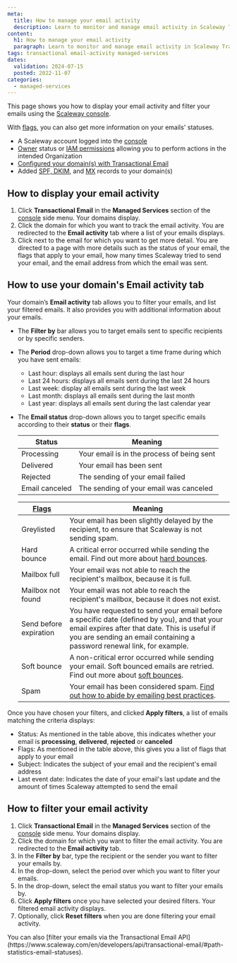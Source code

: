 ```yaml
---
meta:
  title: How to manage your email activity
  description: Learn to monitor and manage email activity in Scaleway Transactional Email.
content:
  h1: How to manage your email activity
  paragraph: Learn to monitor and manage email activity in Scaleway Transactional Email.
tags: transactional email-activity managed-services
dates:
  validation: 2024-07-15
  posted: 2022-11-07
categories:
  - managed-services
---
```


This page shows you how to display your email activity and filter your emails using the [Scaleway console](https://console.scaleway.com/).

With [flags](/managed-services/transactional-email/concepts/#flags), you can also get more information on your emails' statuses.

<Macro id="requirements" />

- A Scaleway account logged into the [console](https://console.scaleway.com)
- [Owner](/identity-and-access-management/iam/concepts/#owner) status or [IAM permissions](/identity-and-access-management/iam/concepts/#permission) allowing you to perform actions in the intended Organization
- [Configured your domain(s) with Transactional Email](/managed-services/transactional-email/how-to/configure-domain-with-transactional-email/)
- Added [SPF, DKIM](/managed-services/transactional-email/how-to/add-spf-dkim-records-to-your-domain/), and [MX](/managed-services/transactional-email/how-to/add-mx-record-to-your-domain/) records to your domain(s)

## How to display your email activity

1. Click **Transactional Email** in the **Managed Services** section of the [console](https://console.scaleway.com/) side menu. Your domains display.
2. Click the domain for which you want to track the email activity. You are redirected to the **Email activity** tab where a list of your emails displays.
3. Click <Icon name="seeMore" /> next to the email for which you want to get more detail. You are directed to a page with more details such as the status of your email, the flags that apply to your email, how many times Scaleway tried to send your email, and the email address from which the email was sent.

## How to use your domain's Email activity tab

 Your domain’s **Email activity** tab allows you to filter your emails, and list your filtered emails. It also provides you with additional information about your emails.

- The **Filter by** bar allows you to target emails sent to specific recipients or by specific senders.

- The **Period** drop-down allows you to target a time frame during which you have sent emails:

    - Last hour: displays all emails sent during the last hour
    - Last 24 hours: displays all emails sent during the last 24 hours
    - Last week: display all emails sent during the last week
    - Last month: displays all emails sent during the last month
    - Last year: displays all emails sent during the last calendar year

- The **Email status** drop-down allows you to target specific emails according to their **status** or their **flags**.

    | **Status**     | **Meaning**                                |
    |----------------|--------------------------------------------|
    | Processing     | Your email is in the process of being sent |
    | Delivered      | Your email has been sent                   |
    | Rejected       | The sending of your email failed           |
    | Email canceled | The sending of your email was canceled     |

    | **[Flags](/managed-services/transactional-email/concepts/#flags)** | **Meaning**                                                                                                                                                                                                                                                                                 |
    |--------------------------------------------------------------------|---------------------------------------------------------------------------------------------------------------------------------------------------------------------------------------------------------------------------------------------------------------------------------------------|
    | Greylisted                                                         | Your email has been slightly delayed by the recipient, to ensure that Scaleway is not sending spam.                                                                                                                                                                                        |
    | Hard bounce                                                        | A critical error occurred while sending the email. Find out more about [hard bounces](/managed-services/transactional-email/concepts/#hard-bounce).                                                                                                                                         |
    | Mailbox full                                                       | Your email was not able to reach the recipient's mailbox, because it is full.                                                                                                                                                                                                               |
    | Mailbox not found                                                  | Your email was not able to reach the recipient's mailbox, because it does not exist.                                                                                                                                                                                                        |
    | Send before expiration                                             | You have requested to send your email before a specific date (defined by you), and that your email expires after that date. This is useful if you are sending an email containing a password renewal link, for example.                                                                     |
    | Soft bounce                                                        | A non-critical error occurred while sending your email. Soft bounced emails are retried. Find out more about [soft bounces](/managed-services/transactional-email/concepts/#soft-bounce).                                                                                                   |
    | Spam                                                               | Your email has been considered spam. [Find out how to abide by emailing best practices](/managed-services/transactional-email/reference-content/understanding-tem-reputation-score/#emailing-best-practices-to-improve-your-domain-reputation). |

Once you have chosen your filters, and clicked **Apply filters**, a list of emails matching the criteria displays:

- Status: As mentioned in the table above, this indicates whether your email is **processing**, **delivered**, **rejected** or **canceled**
- Flags: As mentioned in the table above, this gives you a list of flags that apply to your email
- Subject: Indicates the subject of your email and the recipient's email address
- Last event date: Indicates the date of your email's last update and the amount of times Scaleway attempted to send the email

## How to filter your email activity

1. Click **Transactional Email** in the **Managed Services** section of the [console](https://console.scaleway.com/) side menu. Your domains display.
2. Click the domain for which you want to filter the email activity. You are redirected to the **Email activity** tab.
3. In the **Filter by** bar, type the recipient or the sender you want to filter your emails by.
4. In the drop-down, select the period over which you want to filter your emails.
5. In the drop-down, select the email status you want to filter your emails by.
6. Click **Apply filters** once you have selected your desired filters. Your filtered email activity displays.
7. Optionally, click **Reset filters** when you are done filtering your email activity.

<Message type="note">
You can also [filter your emails via the Transactional Email API](https://www.scaleway.com/en/developers/api/transactional-email/#path-statistics-email-statuses).
</Message>



